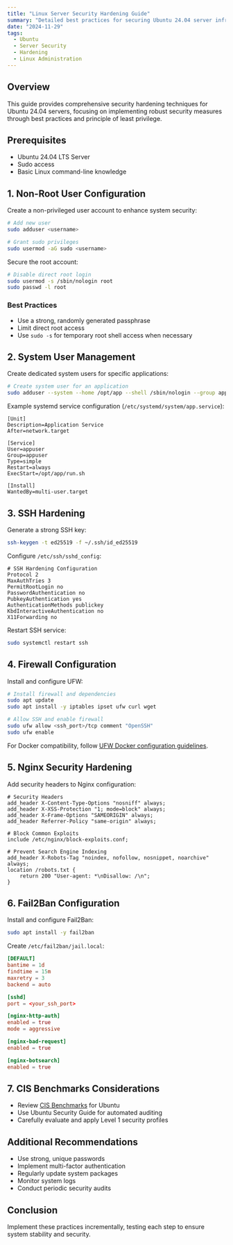 ```yaml
---
title: "Linux Server Security Hardening Guide"
summary: "Detailed best practices for securing Ubuntu 24.04 server infrastructure"
date: "2024-11-29"
tags:
  - Ubuntu
  - Server Security
  - Hardening
  - Linux Administration
---
```


## Overview

This guide provides comprehensive security hardening techniques for Ubuntu 24.04 servers, focusing on implementing robust security measures through best practices and principle of least privilege.

## Prerequisites

- Ubuntu 24.04 LTS Server
- Sudo access
- Basic Linux command-line knowledge

## 1. Non-Root User Configuration

Create a non-privileged user account to enhance system security:

```bash
# Add new user
sudo adduser <username>

# Grant sudo privileges
sudo usermod -aG sudo <username>
```

Secure the root account:

```bash
# Disable direct root login
sudo usermod -s /sbin/nologin root
sudo passwd -l root
```

### Best Practices
- Use a strong, randomly generated passphrase
- Limit direct root access
- Use `sudo -s` for temporary root shell access when necessary

## 2. System User Management

Create dedicated system users for specific applications:

```bash
# Create system user for an application
sudo adduser --system --home /opt/app --shell /sbin/nologin --group appuser
```

Example systemd service configuration (`/etc/systemd/system/app.service`):

```systemd
[Unit]
Description=Application Service
After=network.target

[Service]
User=appuser
Group=appuser
Type=simple
Restart=always
ExecStart=/opt/app/run.sh

[Install]
WantedBy=multi-user.target
```

## 3. SSH Hardening

Generate a strong SSH key:

```bash
ssh-keygen -t ed25519 -f ~/.ssh/id_ed25519
```

Configure `/etc/ssh/sshd_config`:

```sshd_config
# SSH Hardening Configuration
Protocol 2
MaxAuthTries 3
PermitRootLogin no
PasswordAuthentication no
PubkeyAuthentication yes
AuthenticationMethods publickey
KbdInteractiveAuthentication no
X11Forwarding no
```

Restart SSH service:

```bash
sudo systemctl restart ssh
```

## 4. Firewall Configuration

Install and configure UFW:

```bash
# Install firewall and dependencies
sudo apt update
sudo apt install -y iptables ipset ufw curl wget

# Allow SSH and enable firewall
sudo ufw allow <ssh_port>/tcp comment "OpenSSH"
sudo ufw enable
```

For Docker compatibility, follow [UFW Docker configuration guidelines](https://github.com/chaifeng/ufw-docker).

## 5. Nginx Security Hardening

Add security headers to Nginx configuration:

```nginx
# Security Headers
add_header X-Content-Type-Options "nosniff" always;
add_header X-XSS-Protection "1; mode=block" always;
add_header X-Frame-Options "SAMEORIGIN" always;
add_header Referrer-Policy "same-origin" always;

# Block Common Exploits
include /etc/nginx/block-exploits.conf;

# Prevent Search Engine Indexing
add_header X-Robots-Tag "noindex, nofollow, nosnippet, noarchive" always;
location /robots.txt {
    return 200 "User-agent: *\nDisallow: /\n";
}
```

## 6. Fail2Ban Configuration

Install and configure Fail2Ban:

```bash
sudo apt install -y fail2ban
```

Create `/etc/fail2ban/jail.local`:

```toml
[DEFAULT]
bantime = 1d
findtime = 15m
maxretry = 3
backend = auto

[sshd]
port = <your_ssh_port>

[nginx-http-auth]
enabled = true
mode = aggressive

[nginx-bad-request]
enabled = true

[nginx-botsearch]
enabled = true
```

## 7. CIS Benchmarks Considerations

- Review [CIS Benchmarks](https://www.cisecurity.org/cis-benchmarks) for Ubuntu
- Use Ubuntu Security Guide for automated auditing
- Carefully evaluate and apply Level 1 security profiles

## Additional Recommendations

- Use strong, unique passwords
- Implement multi-factor authentication
- Regularly update system packages
- Monitor system logs
- Conduct periodic security audits

## Conclusion
Implement these practices incrementally, testing each step to ensure system stability and security.
